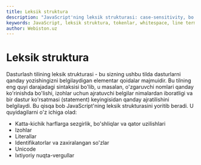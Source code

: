 ```yaml
---
title: Leksik struktura
description: "JavaScript'ning leksik strukturasi: case-sensitivity, bo'shliq va qator uzilishlari, izohlar, literallar, identifikatorlar/zaxiralangan so'zlar, Unicode va avtomatik nuqta-vergul qo'yish (ASI)."
keywords: JavaScript, leksik struktura, tokenlar, whitespace, line terminators, comments, literals, identifiers, reserved words, Unicode, ASI, semicolon
author: Webiston.uz
---
```


# Leksik struktura

Dasturlash tilining leksik strukturasi - bu sizning ushbu tilda dasturlarni qanday yozishingizni belgilaydigan elementar qoidalar majmuidir. Bu tilning eng quyi darajadagi sintaksisi bo'lib, u masalan, o'zgaruvchi nomlari qanday ko'rinishda bo'lishi, izohlar uchun ajratuvchi belgilar nimalardan iboratligi va bir dastur ko'rsatmasi (statement) keyingisidan qanday ajratilishini belgilaydi. Bu qisqa bob JavaScript'ning leksik strukturasini yoritib beradi. U quyidagilarni o'z ichiga olad:

- Katta-kichik harflarga sezgirlik, bo'shliqlar va qator uzilishlari
- Izohlar
- Literallar
- Identifikatorlar va zaxiralangan so'zlar
- Unicode
- Ixtiyoriy nuqta-vergullar
